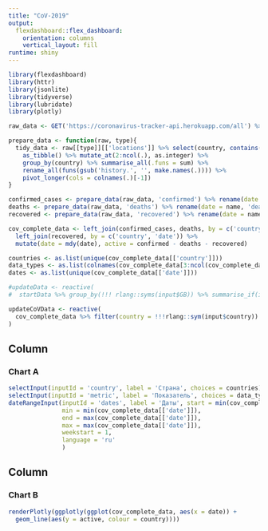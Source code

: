 ```yaml
---
title: "CoV-2019"
output: 
  flexdashboard::flex_dashboard:
    orientation: columns
    vertical_layout: fill
runtime: shiny
---
```


```r
library(flexdashboard)
library(httr)
library(jsonlite)
library(tidyverse)
library(lubridate)
library(plotly)

raw_data <- GET('https://coronavirus-tracker-api.herokuapp.com/all') %>% .$content %>% rawToChar() %>% fromJSON(flatten = T)

prepare_data <- function(raw, type){
  tidy_data <- raw[[type]][['locations']] %>% select(country, contains('history')) %>% 
    as_tibble() %>% mutate_at(2:ncol(.), as.integer) %>%
    group_by(country) %>% summarise_all(.funs = sum) %>%
    rename_all(funs(gsub('history.', '', make.names(.)))) %>%
    pivot_longer(cols = colnames(.)[-1])
}

confirmed_cases <- prepare_data(raw_data, 'confirmed') %>% rename(date = name, 'confirmed' = value)
deaths <- prepare_data(raw_data, 'deaths') %>% rename(date = name, 'deaths' = value)
recovered <- prepare_data(raw_data, 'recovered') %>% rename(date = name, 'recovered' = value)

cov_complete_data <- left_join(confirmed_cases, deaths, by = c('country', 'date')) %>%
  left_join(recovered, by = c('country', 'date')) %>%
  mutate(date = mdy(date), active = confirmed - deaths - recovered)

countries <- as.list(unique(cov_complete_data[['country']]))
data_types <- as.list(colnames(cov_complete_data[3:ncol(cov_complete_data)]))
dates <- as.list(unique(cov_complete_data[['date']]))

#updateData <- reactive(
#  startData %>% group_by(!!! rlang::syms(input$GB)) %>% summarise_if(is.numeric,sum,na.rm=T))

updateCoVData <- reactive(
  cov_complete_data %>% filter(country = !!!rlang::sym(input$country))
)

```

Column {data-width=150}
-----------------------------------------------------------------------

### Chart A

```r
selectInput(inputId = 'country', label = 'Страна', choices = countries)
selectInput(inputId = 'metric', label = 'Показатель', choices = data_types)
dateRangeInput(inputId = 'dates', label = 'Даты', start = min(cov_complete_data[['date']]),
               min = min(cov_complete_data[['date']]),
               end = max(cov_complete_data[['date']]),
               max = max(cov_complete_data[['date']]),
               weekstart = 1,
               language = 'ru'
               )
```

Column {data-width=850}
-----------------------------------------------------------------------

### Chart B

```r
renderPlotly(ggplotly(ggplot(cov_complete_data, aes(x = date)) +
  geom_line(aes(y = active, colour = country))))
```

